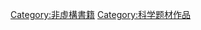 {{commons cat|Scientific books}}
{{Catmain}}
{{See also|Category:科学写作}}

[[Category:非虛構書籍|Category:非虛構書籍]]
[[Category:科学题材作品|Category:科学题材作品]]